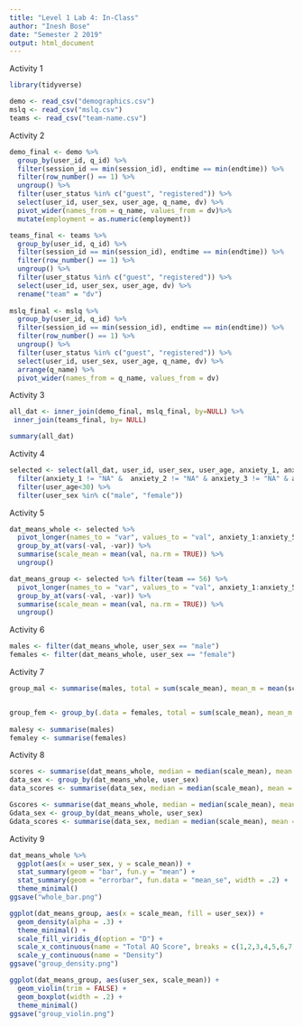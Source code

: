 ```yaml
---
title: "Level 1 Lab 4: In-Class"
author: "Inesh Bose"
date: "Semester 2 2019"
output: html_document
---
```


Activity 1
```r
library(tidyverse)

demo <- read_csv("demographics.csv")
mslq <- read_csv("mslq.csv")
teams <- read_csv("team-name.csv")
```

Activity 2
```r
demo_final <- demo %>% 
  group_by(user_id, q_id) %>% 
  filter(session_id == min(session_id), endtime == min(endtime)) %>% 
  filter(row_number() == 1) %>% 
  ungroup() %>% 
  filter(user_status %in% c("guest", "registered")) %>%
  select(user_id, user_sex, user_age, q_name, dv) %>%
  pivot_wider(names_from = q_name, values_from = dv)%>%
  mutate(employment = as.numeric(employment))

teams_final <- teams %>%
  group_by(user_id, q_id) %>% 
  filter(session_id == min(session_id), endtime == min(endtime)) %>% 
  filter(row_number() == 1) %>% 
  ungroup() %>% 
  filter(user_status %in% c("guest", "registered")) %>%
  select(user_id, user_sex, user_age, dv) %>%
  rename("team" = "dv")
  
mslq_final <- mslq %>% 
  group_by(user_id, q_id) %>% 
  filter(session_id == min(session_id), endtime == min(endtime)) %>% 
  filter(row_number() == 1) %>% 
  ungroup() %>% 
  filter(user_status %in% c("guest", "registered")) %>%
  select(user_id, user_sex, user_age, q_name, dv) %>%
  arrange(q_name) %>%
  pivot_wider(names_from = q_name, values_from = dv)
```

Activity 3
```r
all_dat <- inner_join(demo_final, mslq_final, by=NULL) %>% 
 inner_join(teams_final, by= NULL)

summary(all_dat)
```

Activity 4
```r
selected <- select(all_dat, user_id, user_sex, user_age, anxiety_1, anxiety_2, anxiety_3, anxiety_4, anxiety_5, team) %>% 
  filter(anxiety_1 != "NA" &  anxiety_2 != "NA" & anxiety_3 != "NA" & anxiety_4 != "NA" & anxiety_5 != "NA") %>% 
  filter(user_age<30) %>% 
  filter(user_sex %in% c("male", "female"))
```

Activity 5
```r
dat_means_whole <- selected %>%
  pivot_longer(names_to = "var", values_to = "val", anxiety_1:anxiety_5) %>%
  group_by_at(vars(-val, -var)) %>%
  summarise(scale_mean = mean(val, na.rm = TRUE)) %>%
  ungroup()

dat_means_group <- selected %>% filter(team == 56) %>%
  pivot_longer(names_to = "var", values_to = "val", anxiety_1:anxiety_5) %>%
  group_by_at(vars(-val, -var)) %>%
  summarise(scale_mean = mean(val, na.rm = TRUE)) %>%
  ungroup()
```

Activity 6
```r
males <- filter(dat_means_whole, user_sex == "male")
females <- filter(dat_means_whole, user_sex == "female")
```

Activity 7
```r
group_mal <- summarise(males, total = sum(scale_mean), mean_m = mean(scale_mean))


group_fem <- group_by(.data = females, total = sum(scale_mean), mean_m = mean(scale_mean))                      
                      
malesy <- summarise(males)
femaley <- summarise(females)
```

Activity 8
```r
scores <- summarise(dat_means_whole, median = median(scale_mean), mean = mean(scale_mean))
data_sex <- group_by(dat_means_whole, user_sex)
data_scores <- summarise(data_sex, median = median(scale_mean), mean = mean(scale_mean))

Gscores <- summarise(dat_means_whole, median = median(scale_mean), mean = mean(scale_mean))
Gdata_sex <- group_by(dat_means_whole, user_sex)
Gdata_scores <- summarise(data_sex, median = median(scale_mean), mean = mean(scale_mean))
```

Activity 9
```r
dat_means_whole %>%
  ggplot(aes(x = user_sex, y = scale_mean)) +
  stat_summary(geom = "bar", fun.y = "mean") +
  stat_summary(geom = "errorbar", fun.data = "mean_se", width = .2) +
  theme_minimal()
ggsave("whole_bar.png")

ggplot(dat_means_group, aes(x = scale_mean, fill = user_sex)) +
  geom_density(alpha = .3) +
  theme_minimal() +
  scale_fill_viridis_d(option = "D") +
  scale_x_continuous(name = "Total AQ Score", breaks = c(1,2,3,4,5,6,7,8,9,10)) +
  scale_y_continuous(name = "Density")
ggsave("group_density.png")

ggplot(dat_means_group, aes(user_sex, scale_mean)) +
  geom_violin(trim = FALSE) +
  geom_boxplot(width = .2) +
  theme_minimal()
ggsave("group_violin.png")
```